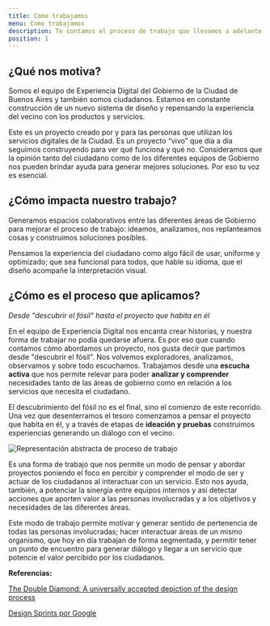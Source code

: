 ```yaml
---
title: Como trabajamos
menu: Como trabajamos
description: Te contamos el proceso de trabajo que llevamos a adelante en experiencia digital con el objetivo de construir mejores experiencias para las personas.
position: 1
---
```


## ¿Qué nos motiva?

Somos el equipo de Experiencia Digital del Gobierno de la Ciudad de Buenos Aires y también somos ciudadanos. Estamos en constante construcción de un nuevo sistema de diseño y repensando la experiencia del vecino con los productos y servicios.

Este es un proyecto creado por y para las personas que utilizan los servicios digitales de la Ciudad. Es un proyecto “vivo” que día a día seguimos construyendo para ver qué funciona y qué no. Consideramos que la opinión tanto del ciudadano como de los diferentes equipos de Gobierno nos pueden brindar ayuda para generar mejores soluciones. Por eso tu voz es esencial.

## ¿Cómo impacta nuestro trabajo?

Generamos espacios colaborativos entre las diferentes áreas de Gobierno para mejorar el proceso de trabajo: ideamos, analizamos, nos replanteamos cosas y construimos soluciones posibles.

Pensamos la experiencia del ciudadano como algo fácil de usar, uniforme y optimizado; que sea funcional para todos, que hable su idioma, que el diseño acompañe la interpretación visual.

## ¿Cómo es el proceso que aplicamos?

_Desde "descubrir el fósil" hasta el proyecto que habita en él_

En el equipo de Experiencia Digital nos encanta crear historias, y nuestra forma de trabajar no podía quedarse afuera. Es por eso que cuando contamos cómo abordamos un proyecto, nos gusta decir que partimos desde "descubrir el fósil". Nos volvemos exploradores, analizamos, observamos y sobre todo escuchamos. Trabajamos desde una **escucha activa** que nos permite relevar para poder **analizar y comprender** necesidades tanto de las áreas de gobierno como en relación a los servicios que necesita el ciudadano.

El descubrimiento del fósil no es el final, sino el comienzo de este recorrido. Una vez que desenterramos el tesoro comenzamos a pensar el proyecto que habita en él, y a través de etapas de **ideación y pruebas** construimos experiencias generando un diálogo con el vecino.

![Representación abstracta de proceso de trabajo](creamos_experiencias/grafico-proceso.svg)

Es una forma de trabajo que nos permite un modo de pensar y abordar proyectos poniendo el foco en percibir y comprender el modo de ser y actuar de los ciudadanos al interactuar con un servicio. Esto nos ayuda, también, a potenciar la sinergia entre equipos internos y así detectar acciones que aporten valor a las personas involucradas y a los objetivos y necesidades de las diferentes áreas.

Este modo de trabajo permite motivar y generar sentido de pertenencia de todas las personas involucradas; hacer interactuar áreas de un mismo organismo, que hoy en día trabajan de forma segmentada, y permitir tener un punto de encuentro para generar diálogo y llegar a un servicio que potencie el valor percibido por los ciudadanos.

**Referencias:**

[The Double Diamond: A universally accepted depiction of the design process](https://www.designcouncil.org.uk/news-opinion/what-framework-innovation-design-councils-evolved-double-diamond)

[Design Sprints por Google](https://designsprintkit.withgoogle.com/)
